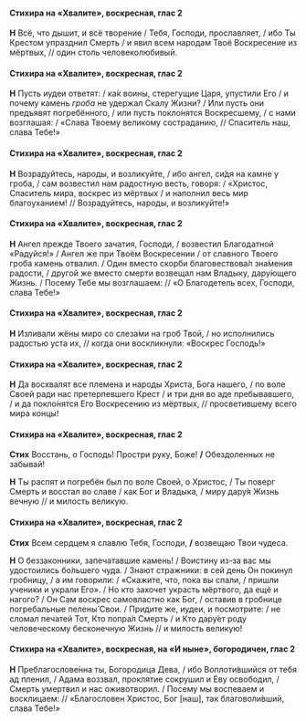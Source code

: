 #### Стихира на «Хвалите», воскресная, глас 2

**Н** Всё, что дышит, и всё творение / Тебя, Господи, прославляет, / ибо Ты Крестом упразднил Смерть / и явил всем народам Твоё Воскресение из мёртвых, // один столь человеколюбивый.

#### Стихира на «Хвалите», воскресная, глас 2

**Н** Пусть иудеи ответят: / ка́к воины, стерегущие Царя, упустили Его / и почему камень *гроба* не удержал Скалу Жизни? / Или пусть они предъявят погребённого, / или пусть покло́нятся Воскресшему, / с нами возглашая: / «Слава Твоему великому состраданию, // Спаситель наш, слава Тебе!»

#### Стихира на «Хвалите», воскресная, глас 2

**Н** Возрадуйтесь, народы, и возликуйте, / ибо ангел, си́дя на камне у гроба, / сам возвестил нам радостную весть, говоря: / «Христос, Спаситель мира, воскрес из мёртвых / и наполнил весь мир благоуханием! // Возрадуйтесь, народы, и возликуйте!»

#### Стихира на «Хвалите», воскресная, глас 2

**Н** Ангел прежде Твоего зачатия, Господи, / возвестил Благодатной «Радуйся!» / Ангел же при Твоём Воскресении / от славного Твоего гроба камень отвалил. / Один вместо скорби благовествова́л зна́мения радости, / другой же вместо смерти возвещал нам Владыку, дару́ющего Жизнь. / Посему Тебе мы возглашаем: // «О Благодетель всех, Господи, слава Тебе!»

#### Стихира на «Хвалите», воскресная, глас 2

**Н** Изливали жёны миро со слеза́ми на гроб Твой, / но исполнились радостью уста их, // когда они воскликнули: «Воскрес Господь!»

#### Стихира на «Хвалите», воскресная, глас 2

**Н** Да восхвалят все племена и народы Христа, Бога нашего, / по воле Своей ради нас претерпевшего Крест / и три дня во аде пребывавшего, / и да покло́нятся Его Воскресению из мёртвых, // просветившему всего мира концы!

#### Стихира на «Хвалите», воскресная, глас 2

**Стих** Восстань, о Господь! Простри руку, Боже! **/** Обездоленных не забывай!

**Н** Ты распят и погребён был по воле Своей, о Христос, / Ты поверг Смерть и восстал во славе / как Бог и Владыка, / миру дару́я Жизнь вечную // и милость великую.

#### Стихира на «Хвалите», воскресная, глас 2

**Стих** Всем сердцем я славлю Тебя, Господи, **/** возвещаю Твои чудеса.

**Н** О беззаконники, запечатавшие камень! / Воистину из-за вас мы удостоились бо́льшего чуда. / Знают стражники: в сей день Он покинул гробницу, / а им говорили: / «Скажите, что, пока вы спали, / пришли ученики и украли Его». / Но кто захочет украсть мёртвого, да ещё и нагого? / Он Сам воскрес самовластно как Бог, / оставив в гробнице погребальные пелены́ Свои. / Придите же, иудеи, и посмотрите: / не сломал печатей Тот, Кто попра́л Смерть / и Кто дару́ет роду человеческому бесконечную Жизнь // и милость великую!

#### Стихира на «Хвалите», воскресная, на «И ныне», богородичен, глас 2

**Н** Преблагослове́нна ты, Богородица Дева, / ибо Воплоти́вшийся от тебя ад пленил, / Адама воззвал, проклятие сокрушил и Еву освободил, / Смерть умертвил и нас оживотворил. / Посему мы воспеваем и восклицаем: // «Благословен Христос, Бог <R>[</R>наш<R>]</R>, так благоволи́вший, слава Тебе!»
